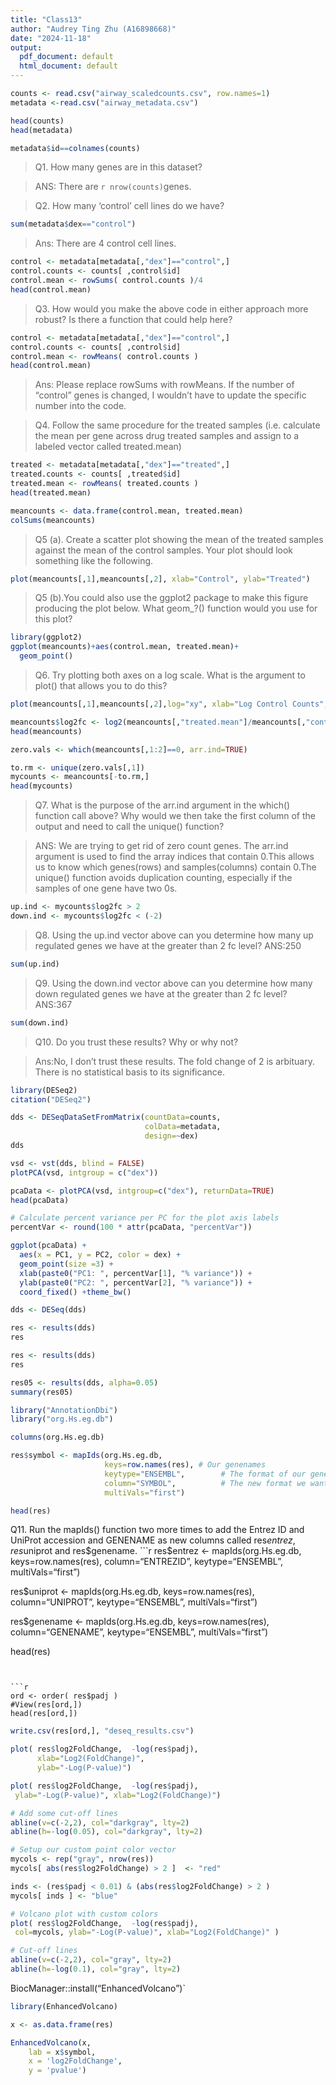 ```yaml
---
title: "Class13"
author: "Audrey Ting Zhu (A16898668)"
date: "2024-11-18"
output:
  pdf_document: default
  html_document: default
---
```


```r
counts <- read.csv("airway_scaledcounts.csv", row.names=1)
metadata <-read.csv("airway_metadata.csv")
```

```r
head(counts)
head(metadata)
```

```r
metadata$id==colnames(counts)
```

>Q1. How many genes are in this dataset? 

>ANS: There are `r nrow(counts)`genes. 


>Q2. How many ‘control’ cell lines do we have?

```r
sum(metadata$dex=="control")
```
>Ans: There are 4 control cell lines. 

```r
control <- metadata[metadata[,"dex"]=="control",]
control.counts <- counts[ ,control$id]
control.mean <- rowSums( control.counts )/4 
head(control.mean)
```

>Q3. How would you make the above code in either approach more robust? Is there a function that could help here? 

```r
control <- metadata[metadata[,"dex"]=="control",]
control.counts <- counts[ ,control$id]
control.mean <- rowMeans( control.counts )
head(control.mean)
```

>Ans: Please replace rowSums with rowMeans. If the number of "control" genes is changed, I wouldn't have to update the specific number into the code.


>Q4. Follow the same procedure for the treated samples (i.e. calculate the mean per gene across drug treated samples and assign to a labeled vector called treated.mean)


```r
treated <- metadata[metadata[,"dex"]=="treated",]
treated.counts <- counts[ ,treated$id]
treated.mean <- rowMeans( treated.counts )
head(treated.mean)
```
```r
meancounts <- data.frame(control.mean, treated.mean)
colSums(meancounts)

```


>Q5 (a). Create a scatter plot showing the mean of the treated samples against the mean of the control samples. Your plot should look something like the following.

```r
plot(meancounts[,1],meancounts[,2], xlab="Control", ylab="Treated")
```

>Q5 (b).You could also use the ggplot2 package to make this figure producing the plot below. What geom_?() function would you use for this plot?

```r
library(ggplot2)
ggplot(meancounts)+aes(control.mean, treated.mean)+
  geom_point()

```
>Q6. Try plotting both axes on a log scale. What is the argument to plot() that allows you to do this? 

```r
plot(meancounts[,1],meancounts[,2],log="xy", xlab="Log Control Counts", ylab="Log Treated Counts")
```

```r
meancounts$log2fc <- log2(meancounts[,"treated.mean"]/meancounts[,"control.mean"])
head(meancounts)
```
```r
zero.vals <- which(meancounts[,1:2]==0, arr.ind=TRUE)

to.rm <- unique(zero.vals[,1])
mycounts <- meancounts[-to.rm,]
head(mycounts)
```
>Q7. What is the purpose of the arr.ind argument in the which() function call above? Why would we then take the first column of the output and need to call the unique() function?

>ANS: We are trying to get rid of zero count genes. The arr.ind argument is used to find the array indices that contain 0.This allows us to know which genes(rows) and samples(columns) contain 0.The unique() function avoids duplication counting, especially if the samples of one gene have two 0s. 

```r
up.ind <- mycounts$log2fc > 2
down.ind <- mycounts$log2fc < (-2)
```


>Q8. Using the up.ind vector above can you determine how many up regulated genes we have at the greater than 2 fc level? 
>ANS:250

```r
sum(up.ind)
```

>Q9. Using the down.ind vector above can you determine how many down regulated genes we have at the greater than 2 fc level? 
>ANS:367

```r
sum(down.ind)
```

>Q10. Do you trust these results? Why or why not?

>Ans:No, I don't trust these results. The fold change of 2 is arbituary. There is no statistical basis to its significance. 


```r
library(DESeq2)
citation("DESeq2")
```



```r
dds <- DESeqDataSetFromMatrix(countData=counts, 
                              colData=metadata, 
                              design=~dex)
dds
```


```r
vsd <- vst(dds, blind = FALSE)
plotPCA(vsd, intgroup = c("dex"))
```

```r
pcaData <- plotPCA(vsd, intgroup=c("dex"), returnData=TRUE)
head(pcaData)
```

```r
# Calculate percent variance per PC for the plot axis labels
percentVar <- round(100 * attr(pcaData, "percentVar"))
```

```r
ggplot(pcaData) +
  aes(x = PC1, y = PC2, color = dex) +
  geom_point(size =3) +
  xlab(paste0("PC1: ", percentVar[1], "% variance")) +
  ylab(paste0("PC2: ", percentVar[2], "% variance")) +
  coord_fixed() +theme_bw()
```







```r
dds <- DESeq(dds)
```

```r
res <- results(dds)
res
```

```r
res <- results(dds)
res
```

```r
res05 <- results(dds, alpha=0.05)
summary(res05)
```


```r
library("AnnotationDbi")
library("org.Hs.eg.db")
```

```r
columns(org.Hs.eg.db)
```

```r
res$symbol <- mapIds(org.Hs.eg.db,
                     keys=row.names(res), # Our genenames
                     keytype="ENSEMBL",        # The format of our genenames
                     column="SYMBOL",          # The new format we want to add
                     multiVals="first")
```

```r
head(res)
```


Q11. Run the mapIds() function two more times to add the Entrez ID and UniProt accession and GENENAME as new columns called res$entrez, res$uniprot and res$genename.
```r
res$entrez <- mapIds(org.Hs.eg.db,
                     keys=row.names(res),
                     column="ENTREZID",
                     keytype="ENSEMBL",
                     multiVals="first")

res$uniprot <- mapIds(org.Hs.eg.db,
                     keys=row.names(res),
                     column="UNIPROT",
                     keytype="ENSEMBL",
                     multiVals="first")

res$genename <- mapIds(org.Hs.eg.db,
                     keys=row.names(res),
                     column="GENENAME",
                     keytype="ENSEMBL",
                     multiVals="first")

head(res)
```


```r
ord <- order( res$padj )
#View(res[ord,])
head(res[ord,])
```


```r
write.csv(res[ord,], "deseq_results.csv")
```




```r
plot( res$log2FoldChange,  -log(res$padj), 
      xlab="Log2(FoldChange)",
      ylab="-Log(P-value)")
```

```r
plot( res$log2FoldChange,  -log(res$padj), 
 ylab="-Log(P-value)", xlab="Log2(FoldChange)")

# Add some cut-off lines
abline(v=c(-2,2), col="darkgray", lty=2)
abline(h=-log(0.05), col="darkgray", lty=2)
```

```r
# Setup our custom point color vector 
mycols <- rep("gray", nrow(res))
mycols[ abs(res$log2FoldChange) > 2 ]  <- "red" 

inds <- (res$padj < 0.01) & (abs(res$log2FoldChange) > 2 )
mycols[ inds ] <- "blue"

# Volcano plot with custom colors 
plot( res$log2FoldChange,  -log(res$padj), 
 col=mycols, ylab="-Log(P-value)", xlab="Log2(FoldChange)" )

# Cut-off lines
abline(v=c(-2,2), col="gray", lty=2)
abline(h=-log(0.1), col="gray", lty=2)
```
BiocManager::install("EnhancedVolcano")`

```r
library(EnhancedVolcano)
```

```r
x <- as.data.frame(res)

EnhancedVolcano(x,
    lab = x$symbol,
    x = 'log2FoldChange',
    y = 'pvalue')
```



